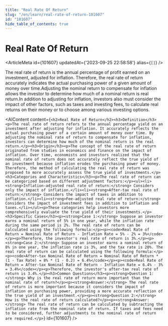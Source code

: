 ```yaml
---
title: "Real Rate Of Return"
slug: "/en/learn/real-rate-of-return-101607"
id: "101607"
hide_table_of_contents: true
---
```



# Real Rate Of Return

<ArticleMeta id={101607} updatedAt={'2023-09-25 22:58:58'} alias={`[]`} />
<div className='border-solid border-b border-t-0 my-4 border-[var(--ifm-color-gray-300)]' />

The real rate of return is the annual percentage of profit earned on an investment, adjusted for inflation. Therefore, the real rate of return accurately indicates the actual purchasing power of a given amount of money over time.Adjusting the nominal return to compensate for inflation allows the investor to determine how much of a nominal return is real return.In addition to adjusting for inflation, investors also must consider the impact of other factors, such as taxes and investing fees, to calculate real returns on their money or to choose among various investing options.

<AIContent content={`<h2>Real Rate of Return</h2><h3>Definition</h3><p>The real rate of return refers to the annual percentage yield on an investment after adjusting for inflation. It accurately reflects the actual purchasing power of a certain amount of money over time. By adjusting the nominal rate of return to compensate for inflation, investors can determine how much of the nominal return is the real return.</p><h3>Origin</h3><p>The concept of the real rate of return originated from studies in economics and finance on the impact of inflation. Over time, economists and investors realized that the nominal rate of return does not accurately reflect the true yield of an investment because inflation erodes the purchasing power of money. Therefore, the method of calculating the real rate of return was proposed to more accurately assess the true yield of investments.</p><h3>Categories and Characteristics</h3><p>The real rate of return can be categorized based on different adjustment factors:</p><ul><li><strong>Inflation-adjusted real rate of return:</strong> Considers only the impact of inflation.</li><li><strong>After-tax real rate of return:</strong> Considers the impact of taxes in addition to inflation.</li><li><strong>Fee-adjusted real rate of return:</strong> Considers the impact of investment fees in addition to inflation and taxes.</li></ul><p>These categories help investors more comprehensively evaluate the true yield of their investments.</p><h3>Specific Cases</h3><p><strong>Case 1:</strong> Suppose an investor earns a nominal return of 5% in one year, while the inflation rate during the same period is 2%. The real rate of return can be calculated using the following formula:</p><p><code>Real Rate of Return = Nominal Rate of Return - Inflation Rate = 5% - 2% = 3%</code></p><p>Therefore, the investor's real rate of return is 3%.</p><p><strong>Case 2:</strong> Suppose an investor earns a nominal return of 8% in one year, the inflation rate is 3%, and the tax rate is 20%. The real rate of return can be calculated using the following formula:</p><p><code>After-tax Nominal Rate of Return = Nominal Rate of Return * (1 - Tax Rate) = 8% * (1 - 0.2) = 6.4%</code></p><p><code>Real Rate of Return = After-tax Nominal Rate of Return - Inflation Rate = 6.4% - 3% = 3.4%</code></p><p>Therefore, the investor's after-tax real rate of return is 3.4%.</p><h3>Common Questions</h3><p><strong>Question 1:</strong> Why is the real rate of return more important than the nominal rate of return?</p><p><strong>Answer:</strong> The real rate of return is more important because it considers the impact of inflation on purchasing power, providing a more accurate reflection of the true yield of an investment.</p><p><strong>Question 2:</strong> How is the real rate of return calculated?</p><p><strong>Answer:</strong> The real rate of return can be calculated by subtracting the inflation rate from the nominal rate of return. If taxes and fees need to be considered, further adjustments to the nominal rate of return are required.</p>`} id={101607} />
